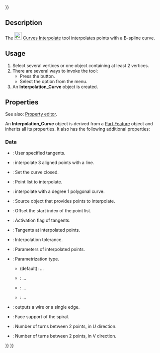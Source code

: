 <languages/>
{{UnfinishedDocu{{#translation:}}}}
<translate>

<!--T:1-->
{{Docnav
|[[Curves_Approximate|Approximate]]
|[[Curves_ParametricBlendCurve|ParametricBlendCurve]]
|[[Curves_Workbench|Curves]]
|IconL=Curves_Approximate.svg
|IconR=Curves_ParametricBlendCurve.svg
|IconC=Curves_workbench_icon.svg
}}

<!--T:2-->
{{GuiCommand
|Name=Curves Interpolate
|MenuLocation=Curves → Interpolate
|Workbenches=[[Curves_Workbench|Curves]]
}}

==Description== <!--T:3-->

<!--T:4-->
The [[Image:Curves_Interpolate.svg|24px]] [[Curves_Interpolate|Curves Interpolate]] tool interpolates points with a B-spline curve.

==Usage== <!--T:5-->

<!--T:6-->
# Select several vertices or one object containing at least 2 vertices.
# There are several ways to invoke the tool:
#* Press the {{Button|[[Image:Curves_Interpolate.svg|16px]] [[Curves_Interpolate|Interpolate]]}} button.
#* Select the {{MenuCommand|Curves → [[Image:Curves_Interpolate.svg|16px]] Interpolate}} option from the menu.
# An '''Interpolation_Curve''' object is created.

==Properties== <!--T:9-->

<!--T:12-->
See also: [[Property_editor|Property editor]].

<!--T:13-->
An '''Interpolation_Curve''' object is derived from a [[Part_Feature|Part Feature]] object and inherits all its properties. It also has the following additional properties:

===Data=== <!--T:14-->

<!--T:15-->
{{TitleProperty|General}}

<!--T:16-->
* {{PropertyData|CustomTangents|Bool}}: User specified tangents.
* {{PropertyData|DetectAligned|Bool|Hidden}}: interpolate 3 aligned points with a line.
* {{PropertyData|Periodic|Bool}}: Set the curve closed.
* {{PropertyData|PointList|LinkSubList|Hidden}}: Point list to interpolate.
* {{PropertyData|Polygonal|Bool}}: interpolate with a degree 1 polygonal curve.
* {{PropertyData|Source|Link}}: Source object that provides points to interpolate.
* {{PropertyData|StartOffset|Integer}}: Offset the start index of the point list.
* {{PropertyData|TangentFlags|BoolList}}: Activation flag of tangents.
* {{PropertyData|Tangents|VectorList}}: Tangents at interpolated points.
* {{PropertyData|Tolerance|Float|}}: Interpolation tolerance.

<!--T:17-->
{{TitleProperty|Parameters}}

<!--T:18-->
* {{PropertyData|Parameters|FloatList|Hidden}}: Parameters of interpolated points.
* {{PropertyData|Parametrization|Enumeration}}: Parametrization type.
** {{Value|ChordLength}} (default): ...
** {{Value|Centripetal}}: ...
** {{Value|Uniform}}: ...
** {{Value|Custom}}: ...
* {{PropertyData|WireOutput|Bool}}: outputs a wire or a single edge.

<!--T:19-->
{{TitleProperty|Spiral}}

<!--T:20-->
* {{PropertyData|FaceSupport|LinkSub}}: Face support of the spiral.
* {{PropertyData|UTurns|Integer}}: Number of turns between 2 points, in U direction.
* {{PropertyData|VTurns|Integer}}: Number of turns between 2 points, in V direction.


<!--T:11-->
{{Docnav
|[[Curves_Approximate|Approximate]]
|[[Curves_ParametricBlendCurve|ParametricBlendCurve]]
|[[Curves_Workbench|Curves]]
|IconL=Curves_Approximate.svg
|IconR=Curves_ParametricBlendCurve.svg
|IconC=Curves_workbench_icon.svg
}}

</translate>
{{Curves Tools navi{{#translation:}}}}
{{Userdocnavi{{#translation:}}}}